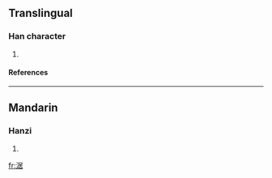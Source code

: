 ==Translingual==
===Han character===
{{Han char|rn=85|rad=水|as=08|sn=11|four=3716<sub>4</sub>|canj=水尸十口 (ESJR)}}
# {{defn|Han|sort=水08}}
====References====
{{Han ref|kx=0628.210|dkj=17603|hdz=31664.050|uh=6DBA|ud=28090|bh=D5FA|bd=54778}}

----
==Mandarin==
===Hanzi===
{{cmn-hanzi|pin=[[jū]] (ju1)|wg=chü<sup>1</sup>}}
# {{defn|Mandarin}}

[[fr:涺]]